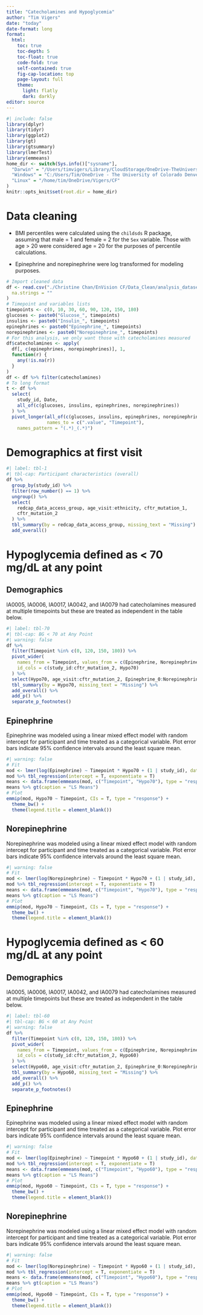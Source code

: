 ```yaml
---
title: "Catecholamines and Hypoglycemia"
author: "Tim Vigers"
date: "today"
date-format: long
format:
  html:
    toc: true
    toc-depth: 5
    toc-float: true
    code-fold: true
    self-contained: true
    fig-cap-location: top
    page-layout: full
    theme:
      light: flatly
      dark: darkly
editor: source
---
```


```r
#| include: false
library(dplyr)
library(tidyr)
library(ggplot2)
library(gt)
library(gtsummary)
library(lmerTest)
library(emmeans)
home_dir <- switch(Sys.info()["sysname"],
  "Darwin" = "/Users/timvigers/Library/CloudStorage/OneDrive-TheUniversityofColoradoDenver/Vigers/CF",
  "Windows" = "C:/Users/Tim/OneDrive - The University of Colorado Denver/Vigers/CF",
  "Linux" = "/home/tim/OneDrive/Vigers/CF"
)
knitr::opts_knit$set(root.dir = home_dir)
```

# Data cleaning

- BMI percentiles were calculated using the `childsds` R package, assuming that male = 1 and female = 2 for the `Sex` variable. Those with age > 20 were considered age = 20 for the purposes of percentile calculations.

- Epinephrine and norepinephrine were log transformed for modeling purposes.

```r
# Import cleaned data
df <- read.csv("./Christine Chan/EnVision CF/Data_Clean/analysis_dataset.csv",
  na.strings = ""
)
# Timepoint and variables lists
timepoints <- c(0, 10, 30, 60, 90, 120, 150, 180)
glucoses <- paste0("Glucose_", timepoints)
insulins <- paste0("Insulin_", timepoints)
epinephrines <- paste0("Epinephrine_", timepoints)
norepinephrines <- paste0("Norepinephrine_", timepoints)
# For this analysis, we only want those with catecholamines measured
df$catecholamines <- apply(
  df[, c(epinephrines, norepinephrines)], 1,
  function(r) {
    any(!is.na(r))
  }
)
df <- df %>% filter(catecholamines)
# To long format
t <- df %>%
  select(
    study_id, Date,
    all_of(c(glucoses, insulins, epinephrines, norepinephrines))
  ) %>%
  pivot_longer(all_of(c(glucoses, insulins, epinephrines, norepinephrines)),
               names_to = c(".value", "Timepoint"),
    names_pattern = "(.*)_(.*)")
```

# Demographics at first visit

```r
#| label: tbl-1
#| tbl-cap: Participant characteristics (overall)
df %>%
  group_by(study_id) %>%
  filter(row_number() == 1) %>%
  ungroup() %>%
  select(
    redcap_data_access_group, age_visit:ethnicity, cftr_mutation_1,
    cftr_mutation_2
  ) %>%
  tbl_summary(by = redcap_data_access_group, missing_text = "Missing") %>%
  add_overall()
```

# Hypoglycemia defined as < 70 mg/dL at any point

## Demographics

IA0005, IA0006, IA0017, IA0042, and IA0079 had catecholamines measured at multiple timepoints but these are treated as independent in the table below.

```r
#| label: tbl-70
#| tbl-cap: BG < 70 at Any Point
#| warning: false
df %>%
  filter(Timepoint %in% c(0, 120, 150, 180)) %>%
  pivot_wider(
    names_from = Timepoint, values_from = c(Epinephrine, Norepinephrine),
    id_cols = c(study_id:cftr_mutation_2, Hypo70)
  ) %>%
  select(Hypo70, age_visit:cftr_mutation_2, Epinephrine_0:Norepinephrine_180) %>%
  tbl_summary(by = Hypo70, missing_text = "Missing") %>%
  add_overall() %>%
  add_p() %>%
  separate_p_footnotes()
```

## Epinephrine

Epinephrine was modeled using a linear mixed effect model with random intercept for participant and time treated as a categorical variable. Plot error bars indicate 95% confidence intervals around the least square mean.

```r
#| warning: false
# Fit
mod <- lmer(log(Epinephrine) ~ Timepoint * Hypo70 + (1 | study_id), data = df)
mod %>% tbl_regression(intercept = T, exponentiate = T)
means <- data.frame(emmeans(mod, c("Timepoint", "Hypo70"), type = "response"))
means %>% gt(caption = "LS Means")
# Plot
emmip(mod, Hypo70 ~ Timepoint, CIs = T, type = "response") +
  theme_bw() +
  theme(legend.title = element_blank())
```

## Norepinephrine

Norepinephrine was modeled using a linear mixed effect model with random intercept for participant and time treated as a categorical variable. Plot error bars indicate 95% confidence intervals around the least square mean.

```r
#| warning: false
# Fit
mod <- lmer(log(Norepinephrine) ~ Timepoint * Hypo70 + (1 | study_id), data = df)
mod %>% tbl_regression(intercept = T, exponentiate = T)
means <- data.frame(emmeans(mod, c("Timepoint", "Hypo70"), type = "response"))
means %>% gt(caption = "LS Means")
# Plot
emmip(mod, Hypo70 ~ Timepoint, CIs = T, type = "response") +
  theme_bw() +
  theme(legend.title = element_blank())
```

# Hypoglycemia defined as < 60 mg/dL at any point

## Demographics

IA0005, IA0006, IA0017, IA0042, and IA0079 had catecholamines measured at multiple timepoints but these are treated as independent in the table below.

```r
#| label: tbl-60
#| tbl-cap: BG < 60 at Any Point
#| warning: false
df %>%
  filter(Timepoint %in% c(0, 120, 150, 180)) %>%
  pivot_wider(
    names_from = Timepoint, values_from = c(Epinephrine, Norepinephrine),
    id_cols = c(study_id:cftr_mutation_2, Hypo60)
  ) %>%
  select(Hypo60, age_visit:cftr_mutation_2, Epinephrine_0:Norepinephrine_180) %>%
  tbl_summary(by = Hypo60, missing_text = "Missing") %>%
  add_overall() %>%
  add_p() %>%
  separate_p_footnotes()
```

## Epinephrine

Epinephrine was modeled using a linear mixed effect model with random intercept for participant and time treated as a categorical variable. Plot error bars indicate 95% confidence intervals around the least square mean.

```r
#| warning: false
# Fit
mod <- lmer(log(Epinephrine) ~ Timepoint * Hypo60 + (1 | study_id), data = df)
mod %>% tbl_regression(intercept = T, exponentiate = T)
means <- data.frame(emmeans(mod, c("Timepoint", "Hypo60"), type = "response"))
means %>% gt(caption = "LS Means")
# Plot
emmip(mod, Hypo60 ~ Timepoint, CIs = T, type = "response") +
  theme_bw() +
  theme(legend.title = element_blank())
```

## Norepinephrine

Norepinephrine was modeled using a linear mixed effect model with random intercept for participant and time treated as a categorical variable. Plot error bars indicate 95% confidence intervals around the least square mean.

```r
#| warning: false
# Fit
mod <- lmer(log(Norepinephrine) ~ Timepoint * Hypo60 + (1 | study_id), data = df)
mod %>% tbl_regression(intercept = T, exponentiate = T)
means <- data.frame(emmeans(mod, c("Timepoint", "Hypo60"), type = "response"))
means %>% gt(caption = "LS Means")
# Plot
emmip(mod, Hypo60 ~ Timepoint, CIs = T, type = "response") +
  theme_bw() +
  theme(legend.title = element_blank())
```
